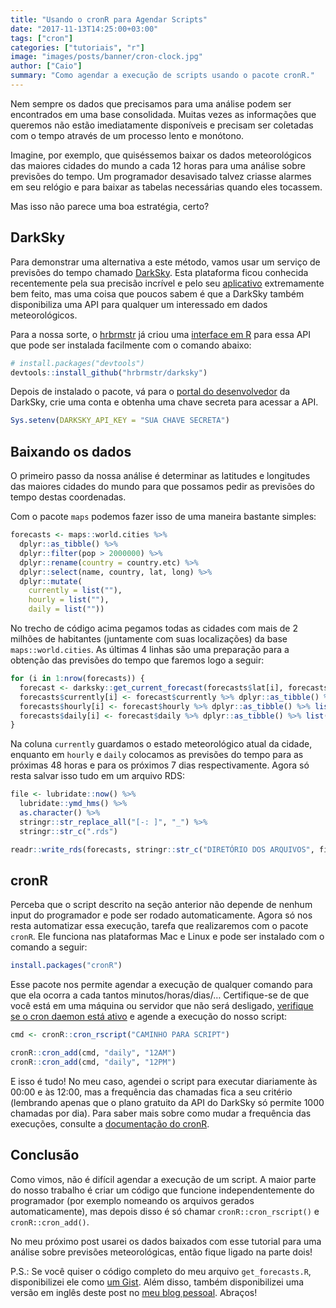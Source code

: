 ```yaml
---
title: "Usando o cronR para Agendar Scripts"
date: "2017-11-13T14:25:00+03:00"
tags: ["cron"]
categories: ["tutoriais", "r"]
image: "images/posts/banner/cron-clock.jpg"
author: ["Caio"]
summary: "Como agendar a execução de scripts usando o pacote cronR."
---
```


Nem sempre os dados que precisamos para uma análise podem ser encontrados em
uma base consolidada. Muitas vezes as informações que queremos não estão
imediatamente disponíveis e precisam ser coletadas com o tempo através de um
processo lento e monótono.

Imagine, por exemplo, que quiséssemos baixar os dados meteorológicos das
maiores cidades do mundo a cada 12 horas para uma análise sobre previsões do
tempo. Um programador desavisado talvez criasse alarmes em seu relógio e
para baixar as tabelas necessárias quando eles tocassem.

Mas isso não parece uma boa estratégia, certo?

## DarkSky

Para demonstrar uma alternativa a este método, vamos usar um serviço de
previsões do tempo chamado [DarkSky](https://darksky.net/). Esta plataforma
ficou conhecida recentemente pela sua precisão incrível e pelo seu
[aplicativo](https://play.google.com/store/apps/details?id=net.darksky.darksky&hl=en)
extremamente bem feito, mas uma coisa que poucos sabem é que a DarkSky também
disponibiliza uma API para qualquer um interessado em dados meteorológicos.

Para a nossa sorte, o [hrbrmstr](https://github.com/hrbrmstr) já criou uma
[interface em R](https://github.com/hrbrmstr/darksky) para essa API que pode ser
instalada facilmente com o comando abaixo:

```r
# install.packages("devtools")
devtools::install_github("hrbrmstr/darksky")
```

Depois de instalado o pacote, vá para o [portal do desenvolvedor](https://darksky.net/dev)
da DarkSky, crie uma conta e obtenha uma chave secreta para acessar a API.

```r
Sys.setenv(DARKSKY_API_KEY = "SUA CHAVE SECRETA")
```

## Baixando os dados

O primeiro passo da nossa análise é determinar as latitudes e longitudes das
maiores cidades do mundo para que possamos pedir as previsões do tempo
destas coordenadas.

Com o pacote `maps` podemos fazer isso de uma maneira bastante simples:

```r
forecasts <- maps::world.cities %>%
  dplyr::as_tibble() %>%
  dplyr::filter(pop > 2000000) %>%
  dplyr::rename(country = country.etc) %>%
  dplyr::select(name, country, lat, long) %>%
  dplyr::mutate(
    currently = list(""),
    hourly = list(""),
    daily = list(""))
```

No trecho de código acima pegamos todas as cidades com mais de 2 milhões de
habitantes (juntamente com suas localizações) da base `maps::world.cities`.
As últimas 4 linhas são uma preparação para a obtenção das previsões do tempo
que faremos logo a seguir:

```r
for (i in 1:nrow(forecasts)) {
  forecast <- darksky::get_current_forecast(forecasts$lat[i], forecasts$long[i])
  forecasts$currently[i] <- forecast$currently %>% dplyr::as_tibble() %>% list()
  forecasts$hourly[i] <- forecast$hourly %>% dplyr::as_tibble() %>% list()
  forecasts$daily[i] <- forecast$daily %>% dplyr::as_tibble() %>% list()
}
```

Na coluna `currently` guardamos o estado meteorológico atual da cidade, enquanto
em `hourly` e `daily` colocamos as previsões do tempo para as próximas 48 horas
e para os próximos 7 dias respectivamente. Agora só resta salvar isso tudo em um
arquivo RDS:

```r
file <- lubridate::now() %>%
  lubridate::ymd_hms() %>%
  as.character() %>%
  stringr::str_replace_all("[-: ]", "_") %>%
  stringr::str_c(".rds") 

readr::write_rds(forecasts, stringr::str_c("DIRETÓRIO DOS ARQUIVOS", file))
```

## cronR

Perceba que o script descrito na seção anterior não depende de nenhum input do
programador e pode ser rodado automaticamente. Agora só nos resta automatizar
essa execução, tarefa que realizaremos com o pacote `cronR`. Ele funciona nas
plataformas Mac e Linux e pode ser instalado com o comando a seguir:

```r
install.packages("cronR")
```

Esse pacote nos permite agendar a
execução de qualquer comando para que ela ocorra a cada tantos minutos/horas/dias/...
Certifique-se de que você está em uma máquina ou servidor que não será desligado,
[verifique se o cron daemon está ativo](https://en.wikipedia.org/wiki/Cron) e
agende a execução do nosso script:

```r
cmd <- cronR::cron_rscript("CAMINHO PARA SCRIPT")

cronR::cron_add(cmd, "daily", "12AM")
cronR::cron_add(cmd, "daily", "12PM")
```

E isso é tudo! No meu caso, agendei o script para executar diariamente às 00:00
e às 12:00, mas a frequência das chamadas fica a seu critério (lembrando apenas
que o plano gratuito da API do DarkSky só permite 1000 chamadas por dia). Para
saber mais sobre como mudar a frequência das execuções, consulte a
[documentação do cronR](https://github.com/bnosac/cronR).

## Conclusão

Como vimos, não é difícil agendar a execução de um script. A maior parte do
nosso trabalho é criar um código que funcione independentemente do programador
(por exemplo nomeando os arquivos gerados automaticamente), mas depois disso
é só chamar `cronR::cron_rscript()` e `cronR::cron_add()`.

No meu próximo post usarei os dados baixados com esse tutorial para uma análise
sobre previsões meteorológicas, então fique ligado na parte dois!

P.S.: Se você quiser o código completo do meu arquivo `get_forecasts.R`,
disponibilizei ele como [um Gist](https://gist.github.com/ctlente/997f603f05883fcda573d96e310dad69).
Além disso, também disponibilizei uma versão em inglês deste post no
[meu blog pessoal](http://ctlente.com/en/cloudy-cron/). Abraços!
